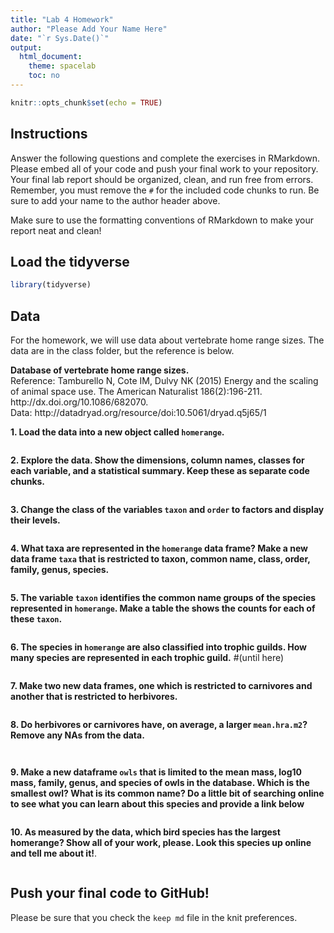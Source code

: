 ```yaml
---
title: "Lab 4 Homework"
author: "Please Add Your Name Here"
date: "`r Sys.Date()`"
output:
  html_document:
    theme: spacelab
    toc: no
---
```


```r
knitr::opts_chunk$set(echo = TRUE)
```

## Instructions
Answer the following questions and complete the exercises in RMarkdown. Please embed all of your code and push your final work to your repository. Your final lab report should be organized, clean, and run free from errors. Remember, you must remove the `#` for the included code chunks to run. Be sure to add your name to the author header above.  

Make sure to use the formatting conventions of RMarkdown to make your report neat and clean!  

## Load the tidyverse
```r
library(tidyverse)
```

## Data
For the homework, we will use data about vertebrate home range sizes. The data are in the class folder, but the reference is below.  

**Database of vertebrate home range sizes.**  
Reference: Tamburello N, Cote IM, Dulvy NK (2015) Energy and the scaling of animal space use. The American Naturalist 186(2):196-211. http://dx.doi.org/10.1086/682070.  
Data: http://datadryad.org/resource/doi:10.5061/dryad.q5j65/1  

**1. Load the data into a new object called `homerange`.**
```r

```

**2. Explore the data. Show the dimensions, column names, classes for each variable, and a statistical summary. Keep these as separate code chunks.**  
```r

```

**3. Change the class of the variables `taxon` and `order` to factors and display their levels.**  
```r

```

**4. What taxa are represented in the `homerange` data frame? Make a new data frame `taxa` that is restricted to taxon, common name, class, order, family, genus, species.**  
```r

```

**5. The variable `taxon` identifies the common name groups of the species represented in `homerange`. Make a table the shows the counts for each of these `taxon`.**  
```r

```

**6. The species in `homerange` are also classified into trophic guilds. How many species are represented in each trophic guild.**  #(until here)
```r

```

**7. Make two new data frames, one which is restricted to carnivores and another that is restricted to herbivores.**  
```r

```

**8. Do herbivores or carnivores have, on average, a larger `mean.hra.m2`? Remove any NAs from the data.**  
```r

```

```r

```

**9. Make a new dataframe `owls` that is limited to the mean mass, log10 mass, family, genus, and species of owls in the database. Which is the smallest owl? What is its common name? Do a little bit of searching online to see what you can learn about this species and provide a link below** 
```r

```

**10. As measured by the data, which bird species has the largest homerange? Show all of your work, please. Look this species up online and tell me about it!**.  
```r

```

## Push your final code to GitHub!
Please be sure that you check the `keep md` file in the knit preferences.   